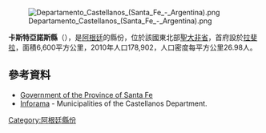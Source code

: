 [[Image:Departamento_Castellanos_(Santa_Fe_-_Argentina).png|right]]

{{Coord|31|16|S|61|29|W|display=title}}

'''卡斯特亞諾斯縣'''（{{lang-es|Departamento Castellanos}}），是[[阿根廷|阿根廷]]的縣份，位於該國東北部[[聖大非省|聖大非省]]，首府設於[[拉斐拉|拉斐拉]]，面積6,600平方公里，2010年人口178,902，人口密度每平方公里26.98人。

==參考資料==
* [http://www.santafe.gov.ar/ Government of the Province of Santa Fe]{{Wayback|url=http://www.santafe.gov.ar/ |date=20110430230821 }}
* [http://www.santa-fe.gov.ar/gbrn/inforama/distritos_departamento.php?dep=CASTELLANOS Inforama] {{Wayback|url=http://www.santa-fe.gov.ar/gbrn/inforama/distritos_departamento.php?dep=CASTELLANOS |date=20070217032828 }} - Municipalities of the Castellanos Department.

{{Argentina-geo-stub}}
[[Category:阿根廷縣份|Category:阿根廷縣份]]